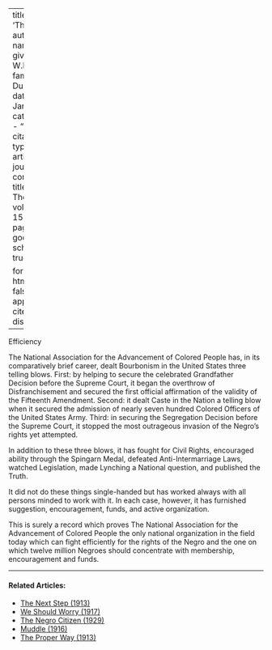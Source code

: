 
---
title: 'Thirteen'
author:
  - name:
      given: W.E.B.
      family: Du Bois
date: Jan. 1918
categories: 
  - ""
citation: 
  type: article-journal
  container-title: The Crisis
  volume: 15
  issue: 3
  page: 115
google-scholar: true

format:
  html:
    toc: false
    appendix-cite-as: display
---


Efficiency

The National Association for the Advancement of Colored People has, in its comparatively brief career, dealt Bourbonism in the United States three telling blows. First: by helping to secure the celebrated Grandfather Decision before the Supreme Court, it began the overthrow of Disfranchisement and secured the first official affirmation of the validity of the Fifteenth Amendment. Second: it dealt Caste in the Nation a telling blow when it secured the admission of nearly seven hundred Colored Officers of the United States Army. Third: in securing the Segregation Decision before the Supreme Court, it stopped the most outrageous invasion of the Negro's rights yet attempted.

In addition to these three blows, it has fought for Civil Rights, encouraged ability through the Spingarn Medal, defeated Anti-Intermarriage Laws, watched Legislation, made Lynching a National question, and published the Truth.

It did not do these things single-handed but has worked always with all persons minded to work with it. In each case, however, it has furnished suggestion, encouragement, funds, and active organization.

This is surely a record which proves The National Association for the Advancement of Colored People the only national organization in the field today which can fight efficiently for the rights of the Negro and the one on which twelve million Negroes should concentrate with membership, encouragement and funds.

<!-- Similar articles start here -->

<hr>
#### Related Articles:

* [The Next Step (1913)](/Volumes/06/02/next_step.html)
* [We Should Worry (1917)](/Volumes/14/02/we_should_worry.html)
* [The Negro Citizen (1929)](/Volumes/36/05/negro_citizen.html)
* [Muddle (1916)](/Volumes/13/02/muddle.html)
* [The Proper Way (1913)](/Volumes/05/05/proper_way.html)

<!-- Similar articles end here -->